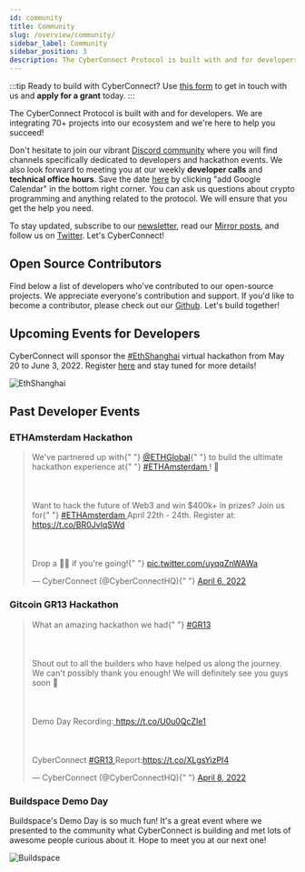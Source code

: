 ```yaml
---
id: community
title: Community
slug: /overview/community/
sidebar_label: Community
sidebar_position: 3
description: The CyberConnect Protocol is built with and for developers. We are integrating 70+ projects into our ecosystem and we're here to help you succeed!
---
```


<head>
  <script
    async
    src="https://platform.twitter.com/widgets.js"
    charSet="utf-8"
  ></script>
</head>

:::tip
Ready to build with CyberConnect? Use [this form](https://9txmc3wk3bc.typeform.com/to/t5bsZ22Z) to get in touch with us and **apply for a grant** today.
:::

The CyberConnect Protocol is built with and for developers. We are integrating 70+ projects into our ecosystem and we're here to help you succeed!

Don't hesitate to join our vibrant [Discord community](https://discord.com/invite/cUc8VRGmPs) where you will find channels specifically dedicated to developers and hackathon events. We also look forward to meeting you at our weekly <strong>developer calls</strong> and <strong>technical office hours</strong>. Save the date [here](https://calendar.google.com/calendar/u/0/embed?src=c_jrfrb2dvlvpttf9jp6b2lrv0n8@group.calendar.google.com&ctz=America/Los_Angeles) by clicking "add Google Calendar" in the bottom right corner. You can ask us questions about crypto programming and anything related to the protocol. We will ensure that you get the help you need.

To stay updated, subscribe to our [newsletter](https://www.getrevue.co/profile/cyberconnect), read our [Mirror posts](https://mirror.xyz/cyberlab.eth), and follow us on [Twitter](https://twitter.com/CyberConnectHQ). Let's CyberConnect!

## Open Source Contributors

Find below a list of developers who've contributed to our open-source projects. We appreciate everyone's contribution and support. If you'd like to become a contributor, please check out our [Github](https://github.com/cyberconnecthq/). Let's build together!


<ContributorCards />

## Upcoming Events for Developers

CyberConnect will sponsor the [#EthShanghai](https://twitter.com/hashtag/EthShanghai?src=hashtag_click) virtual hackathon from May 20 to June 3, 2022. Register [here](https://gitcoin.co/hackathon/ethshanghai/onboard) and stay tuned for more details!

![EthShanghai](/img/v0.3.0/overview/ethshanghai.jpg)

## Past Developer Events

### ETHAmsterdam Hackathon

<blockquote className="twitter-tweet">
  <p lang="en" dir="ltr">
    We&#39;ve partnered up with{" "}
    <a href="https://twitter.com/ETHGlobal?ref_src=twsrc%5Etfw">@ETHGlobal</a>{" "}
    to build the ultimate hackathon experience at{" "}
    <a href="https://twitter.com/hashtag/ETHAmsterdam?src=hash&amp;ref_src=twsrc%5Etfw">
      #ETHAmsterdam
    </a>
    ! 🥳<br></br>
    <br></br>Want to hack the future of Web3 and win $400k+ in prizes? Join us for{" "}
    <a href="https://twitter.com/hashtag/ETHAmsterdam?src=hash&amp;ref_src=twsrc%5Etfw">
      #ETHAmsterdam
    </a> April 22th - 24th. Register at: <a href="https://t.co/BR0JvlqSWd">
      https://t.co/BR0JvlqSWd
    </a> <br></br>
    <br></br>Drop a 🙋‍♀️ if you&#39;re going!{" "}
    <a href="https://t.co/uyqqZnWAWa">pic.twitter.com/uyqqZnWAWa</a>
  </p>
  &mdash; CyberConnect (@CyberConnectHQ){" "}
  <a href="https://twitter.com/CyberConnectHQ/status/1511789984008843264?ref_src=twsrc%5Etfw">
    April 6, 2022
  </a>
</blockquote>

### Gitcoin GR13 Hackathon

<blockquote className="twitter-tweet">
  <p lang="en" dir="ltr">
    What an amazing hackathon we had{" "}
    <a href="https://twitter.com/hashtag/GR13?src=hash&amp;ref_src=twsrc%5Etfw">
      #GR13
    </a>
    <br></br>
    <br></br>Shout out to all the builders who have helped us along the journey.
    We can&#39;t possibly thank you enough! We will definitely see you guys soon
    💯<br></br>
    <br></br>Demo Day Recording:<a href="https://t.co/U0u0QcZIe1">
      https://t.co/U0u0QcZIe1
    </a>
    <br></br>
    <br></br>CyberConnect <a href="https://twitter.com/hashtag/GR13?src=hash&amp;ref_src=twsrc%5Etfw">
      #GR13
    </a> Report:<a href="https://t.co/XLgsYizPI4">https://t.co/XLgsYizPI4</a>
  </p>
  &mdash; CyberConnect (@CyberConnectHQ){" "}
  <a href="https://twitter.com/CyberConnectHQ/status/1512575205759066112?ref_src=twsrc%5Etfw">
    April 8, 2022
  </a>
</blockquote>

### Buildspace Demo Day

Buildspace's Demo Day is so much fun! It's a great event where we presented to the community what CyberConnect is building and met lots of awesome people curious about it. Hope to meet you at our next one!

![Buildspace](/img/v0.2.0/overview/buildspace.jpg)
